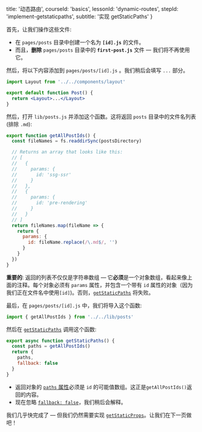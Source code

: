 
  title: '动态路由',
  courseId: 'basics',
  lessonId: 'dynamic-routes',
  stepId: 'implement-getstaticpaths',
  subtitle: '实现 getStaticPaths'
}

首先，让我们操作这些文件:

- 在 `pages/posts` 目录中创建一个名为 **`[id].js`** 的文件。
- 而且，**删除** `pages/posts` 目录中的 **`first-post.js`** 文件 — 我们将不再使用它。

然后，将以下内容添加到 `pages/posts/[id].js` 。我们稍后会填写 `...` 部分。

```jsx
import Layout from '../../components/layout'

export default function Post() {
  return <Layout>...</Layout>
}
```

然后，打开 `lib/posts.js` 并添加这个函数。这将返回 `posts` 目录中的文件名列表(排除 `.md`):

```jsx
export function getAllPostIds() {
  const fileNames = fs.readdirSync(postsDirectory)

  // Returns an array that looks like this:
  // [
  //   {
  //     params: {
  //       id: 'ssg-ssr'
  //     }
  //   },
  //   {
  //     params: {
  //       id: 'pre-rendering'
  //     }
  //   }
  // ]
  return fileNames.map(fileName => {
    return {
      params: {
        id: fileName.replace(/\.md$/, '')
      }
    }
  })
}
```

**重要的**: 返回的列表不仅仅是字符串数组 — 它**必须**是一个对象数组，看起来像上面的注释。每个对象必须有 `params` 属性，并包含一个带有 `id` 属性的对象（因为我们正在文件名中使用`[id]`)。否则，[`getStaticPaths`](/docs/basic-features/data-fetching#getstaticpaths-static-generation) 将失败。

最后，在 `pages/posts/[id].js` 中，我们将导入这个函数:

```js
import { getAllPostIds } from '../../lib/posts'
```

然后在 [`getStaticPaths`](/docs/basic-features/data-fetching#getstaticpaths-static-generation) 调用这个函数:

```jsx
export async function getStaticPaths() {
  const paths = getAllPostIds()
  return {
    paths,
    fallback: false
  }
}
```

- 返回对象的 [`paths` 属性](/docs/basic-features/data-fetching#the-paths-key-required)必须是 `id` 的可能值数组。这正是`getAllPostIds()`返回的内容。
- 现在忽略 [`fallback: false`](/docs/basic-features/data-fetching#fallback-false)，我们稍后会解释。

我们几乎快完成了 — 但我们仍然需要实现 [`getStaticProps`](/docs/basic-features/data-fetching#getstaticprops-static-generation)。让我们在下一页做吧！

